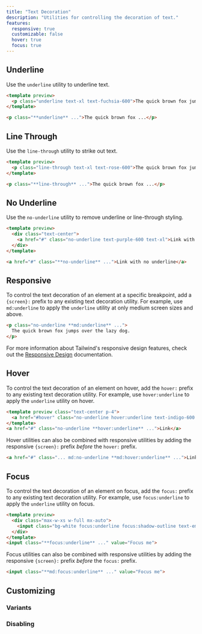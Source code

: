 ```yaml
---
title: "Text Decoration"
description: "Utilities for controlling the decoration of text."
features:
  responsive: true
  customizable: false
  hover: true
  focus: true
---
```




## Underline

Use the `underline` utility to underline text.

```html fuchsia
<template preview>
  <p class="underline text-xl text-fuchsia-600">The quick brown fox jumps over the lazy dog.</p>
</template>

<p class="**underline** ...">The quick brown fox ...</p>
```

## Line Through

Use the `line-through` utility to strike out text.

```html rose
<template preview>
  <p class="line-through text-xl text-rose-600">The quick brown fox jumps over the lazy dog.</p>
</template>

<p class="**line-through** ...">The quick brown fox ...</p>
```

## No Underline

Use the `no-underline` utility to remove underline or line-through styling.

```html purple
<template preview>
  <div class="text-center">
    <a href="#" class="no-underline text-purple-600 text-xl">Link with no underline</a>
  </div>
</template>

<a href="#" class="**no-underline** ...">Link with no underline</a>
```

## Responsive

To control the text decoration of an element at a specific breakpoint, add a `{screen}:` prefix to any existing text decoration utility. For example, use `md:underline` to apply the `underline` utility at only medium screen sizes and above.

```html
<p class="no-underline **md:underline** ...">
  The quick brown fox jumps over the lazy dog.
</p>
```

For more information about Tailwind's responsive design features, check out the [Responsive Design](/docs/responsive-design) documentation.

## Hover	

To control the text decoration of an element on hover, add the `hover:` prefix to any existing text decoration utility. For example, use `hover:underline` to apply the `underline` utility on hover.	

```html indigo	
<template preview class="text-center p-4">	
  <a href="#hover" class="no-underline hover:underline text-indigo-600 text-xl">Link</a>	
</template>	
<a href="#" class="no-underline **hover:underline** ...">Link</a>	
```	

Hover utilities can also be combined with responsive utilities by adding the responsive `{screen}:` prefix *before* the `hover:` prefix.	

```html	
<a href="#" class="... md:no-underline **md:hover:underline** ...">Link</a>	
```	

## Focus	

To control the text decoration of an element on focus, add the `focus:` prefix to any existing text decoration utility. For example, use `focus:underline` to apply the `underline` utility on focus.	

```html emerald	
<template preview>	
  <div class="max-w-xs w-full mx-auto">	
    <input class="bg-white focus:underline focus:shadow-outline text-emerald-900 appearance-none inline-block w-full border border-emerald-300 rounded py-3 px-4 focus:outline-none" value="Focus me" placeholder="Focus me">	
  </div>	
</template>	
<input class="**focus:underline** ..." value="Focus me">	
```	

Focus utilities can also be combined with responsive utilities by adding the responsive `{screen}:` prefix *before* the `focus:` prefix.	

```html	
<input class="**md:focus:underline** ..." value="Focus me">	
```

## Customizing

### Variants

<Variants plugin="textDecoration" />

### Disabling

<Disabling plugin="textDecoration" />
